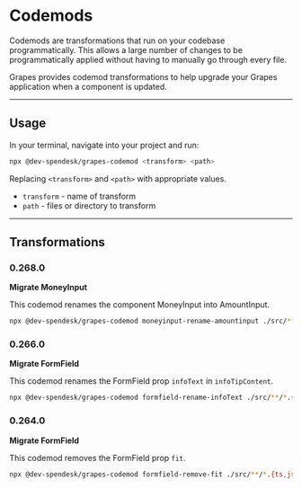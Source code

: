 # Codemods

Codemods are transformations that run on your codebase programmatically. This allows a large number of changes to be programmatically applied without having to manually go through every file.

Grapes provides codemod transformations to help upgrade your Grapes application when a component is updated.

---

## Usage

In your terminal, navigate into your project and run:

```bash
npx @dev-spendesk/grapes-codemod <transform> <path>
```

Replacing `<transform>` and `<path>` with appropriate values.

- `transform` - name of transform
- `path` - files or directory to transform

---

## Transformations

### 0.268.0

**Migrate MoneyInput**

This codemod renames the component MoneyInput into AmountInput.

```bash
npx @dev-spendesk/grapes-codemod moneyinput-rename-amountinput ./src/**/*.{ts,js,tsx,jsx}
```

### 0.266.0

**Migrate FormField**

This codemod renames the FormField prop `infoText` in `infoTipContent`.

```bash
npx @dev-spendesk/grapes-codemod formfield-rename-infoText ./src/**/*.{ts,js,tsx,jsx}
```

### 0.264.0

**Migrate FormField**

This codemod removes the FormField prop `fit`.

```bash
npx @dev-spendesk/grapes-codemod formfield-remove-fit ./src/**/*.{ts,js,tsx,jsx}
```
